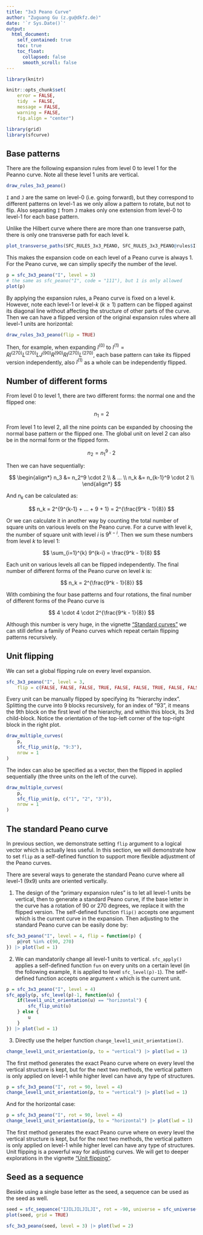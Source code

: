```yaml
---
title: "3x3 Peano Curve"
author: "Zuguang Gu (z.gu@dkfz.de)"
date: '`r Sys.Date()`'
output: 
  html_document:
    self_contained: true
    toc: true
    toc_float:
      collapsed: false
      smooth_scroll: false
---
```


```r
library(knitr)

knitr::opts_chunk$set(
    error = FALSE,
    tidy  = FALSE,
    message = FALSE,
    warning = FALSE,
    fig.align = "center")

library(grid)
library(sfcurve)
```


## Base patterns

There are the following expansion rules from level 0 to level 1 for the Peanno curve. Note all these level 1 units are vertical.

```r
draw_rules_3x3_peano()
```

`I` and `J` are the same on level-0 (i.e. going forward), but they correspond to different
patterns on level-1 as we only allow a pattern to rotate, but not to flip. Also separating
`I` from `J` makes only one extension from level-0 to level-1 for each base pattern.

Unlike the Hilbert curve where there are more than one transverse path, there is only one transverse path for each level k.

```r
plot_transverse_paths(SFC_RULES_3x3_PEANO, SFC_RULES_3x3_PEANO@rules$I[[1]])
```

This makes the expansion code on each level of a Peano curve is always 1.
For the Peano curve, we can simpliy specify the number of the level.

```r
p = sfc_3x3_peano("I", level = 3)
# the same as sfc_peano("I", code = "111"), but 1 is only allowed
plot(p)
```

By applying the expansion rules, a Peano curve is fixed on a level $k$.
However, note each level-1 or level-$k$ ($k \ge 1$) pattern can be flipped
against its diagonal line without affecting the structure of other parts of
the curve. Then we can have a flipped version of the original expansion rules
where all level-1 units are horizontal:

```r
draw_rules_3x3_peano(flip = TRUE)
```

Then, for example, when expanding $I^{(0)}$ to $I^{(1)} = RI^{(270)}L^{(270)}LJ^{(90)}R^{(90)}RI^{(270)}L^{(270)}$,
each base pattern can take its flipped version independently, also $I^{(1)}$ as a whole can be independently flipped.

## Number of different forms

From level 0 to level 1, there are two different forms: the normal one and the flipped one:

$$
n_1 = 2
$$

From level 1 to level 2, all the nine points can be expanded by choosing the normal base pattern
or the flipped one. The global unit on level 2 can also be in the normal form or the flipped form.

$$
n_2 = n_1^9 \cdot 2
$$

Then we can have sequentially:

$$
\begin{align*}
n_3 &= n_2^9 \cdot 2 \\
    & ... \\
n_k &= n_{k-1}^9 \cdot 2 \\
\end{align*}
$$

And $n_k$ can be calculated as:

$$
n_k = 2^{9^{k-1} + ... + 9 + 1} = 2^{\frac{9^k - 1}{8}}
$$

Or we can calculate it in another way by counting the total number of square units on various levels on the Peano curve. For a curve with level $k$, the number
of square unit with level $i$ is $9^{k-i}$. Then we sum these numbers from level $k$ to level 1:

$$
\sum_{i=1}^{k} 9^{k-i} = \frac{9^k - 1}{8}
$$

Each unit on various levels all can be flipped independently. The final number of different
forms of the Peano curve on level $k$ is:

$$
n_k = 2^{\frac{9^k - 1}{8}}
$$

With combining the four base patterns and four rotations, the final number of different forms of
the Peano curve is 

$$
4 \cdot 4 \cdot 2^{\frac{9^k - 1}{8}}
$$

Although this number is very huge, in the vignette ["Standard curves"](standard_curves.html) we can still define
a family of Peano curves which repeat certain flipping patterns recursively.

## Unit flipping 

We can set a global flipping rule on every level expansion.

```r
sfc_3x3_peano("I", level = 3, 
    flip = c(FALSE, FALSE, FALSE, TRUE, FALSE, FALSE, TRUE, FALSE, FALSE)) |> plot()

```

Every unit can be manually flipped by specifying its "hierarchy index".
Splitting the curve into 9 blocks recursively, for an index of "93", it means
the 9th block on the first level of the hierarchy, and within this block, its
3rd child-block. Notice the orientation of the top-left corner of the
top-right block in the right plot.

```r
draw_multiple_curves(
    p,
    sfc_flip_unit(p, "9:3"),
    nrow = 1
)
```

The index can also be specified as a vector, then the flipped in applied sequentially
(the three units on the left of the curve).

```r
draw_multiple_curves(
    p,
    sfc_flip_unit(p, c("1", "2", "3")),
    nrow = 1
)
```

## The standard Peano curve

In previous section, we demonstrate setting `flip` argument to a logical vector which is
actually less useful. In this section, we will demonstrate how to set `flip` as a self-defined
function to support more flexible adjustment of the Peano curves.

There are several ways to generate the standard Peano curve where all level-1 (9x9) units
are oriented vertically.

1. The design of the "primary expansion rules" is to let all level-1 units be vertical, then
to generate a standard Peano curve, if the base letter in the curve has a rotation of 90 or 270 degrees,
we replace it with the flipped version. The self-defined function `flip()` accepts one argument which is the current curve in the expansion. Then
adjusting to the standard Peano curve can be easily done by:

```r
sfc_3x3_peano("I", level = 4, flip = function(p) {
    p@rot %in% c(90, 270)
}) |> plot(lwd = 1)
```

2. We can mandatorily change all level-1 units to vertical. `sfc_apply()` applies
a self-defined function `fun` on every units on a certain level (in the following example,
it is applied to level `sfc_level(p)-1`). The self-defined function accepts one argument
`x` which is the current unit.

```r
p = sfc_3x3_peano("I", level = 4)
sfc_apply(p, sfc_level(p)-1, function(u) {
    if(level1_unit_orientation(u) == "horizontal") {
        sfc_flip_unit(u)
    } else {
        u
    }
}) |> plot(lwd = 1)
```

3. Directly use the helper function `change_level1_unit_orientation()`.

```r
change_level1_unit_orientation(p, to = "vertical") |> plot(lwd = 1)
```

The first method generates the exact Peano curve where on every level the vertical structure is kept,
but for the next two methods, the vertical pattern is only applied on level-1 while higher level can have any type
of structures.

```r
p = sfc_3x3_peano("I", rot = 90, level = 4)
change_level1_unit_orientation(p, to = "vertical") |> plot(lwd = 1)
```

And for the horizontal case:

```r
p = sfc_3x3_peano("I", rot = 90, level = 4)
change_level1_unit_orientation(p, to = "horizontal") |> plot(lwd = 1)
```

The first method generates the exact Peano curve where on every level the vertical structure is kept, but for the next two methods, the vertical pattern is only applied on level-1 while higher level can have any type of structures.
Unit flipping is a powerful way for adjusting curves. We will get to deeper explorations in the vignette ["Unit flipping"](unit_flipping.html).

## Seed as a sequence

Beside using a single base letter as the seed, a sequence can be used as the seed as well.

```r
seed = sfc_sequence("IJILJILJILJI", rot = -90, universe = sfc_universe(SFC_RULES_3x3_PEANO))
plot(seed, grid = TRUE)
```

```r
sfc_3x3_peano(seed, level = 3) |> plot(lwd = 2)
```

